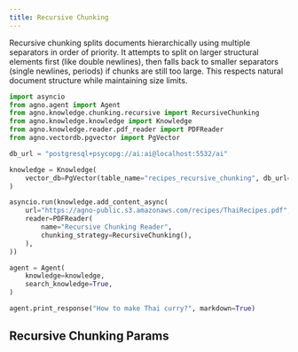 ```yaml
---
title: Recursive Chunking
---
```


Recursive chunking splits documents hierarchically using multiple separators in order of priority. It attempts to split on larger structural elements first (like double newlines), then falls back to smaller separators (single newlines, periods) if chunks are still too large. This respects natural document structure while maintaining size limits.

```python
import asyncio
from agno.agent import Agent
from agno.knowledge.chunking.recursive import RecursiveChunking
from agno.knowledge.knowledge import Knowledge
from agno.knowledge.reader.pdf_reader import PDFReader
from agno.vectordb.pgvector import PgVector

db_url = "postgresql+psycopg://ai:ai@localhost:5532/ai"

knowledge = Knowledge(
    vector_db=PgVector(table_name="recipes_recursive_chunking", db_url=db_url),
)

asyncio.run(knowledge.add_content_async(
    url="https://agno-public.s3.amazonaws.com/recipes/ThaiRecipes.pdf",
    reader=PDFReader(
        name="Recursive Chunking Reader",
        chunking_strategy=RecursiveChunking(),
    ),
))

agent = Agent(
    knowledge=knowledge,
    search_knowledge=True,
)

agent.print_response("How to make Thai curry?", markdown=True)
```

## Recursive Chunking Params

<Snippet file="chunking-recursive.mdx" />
